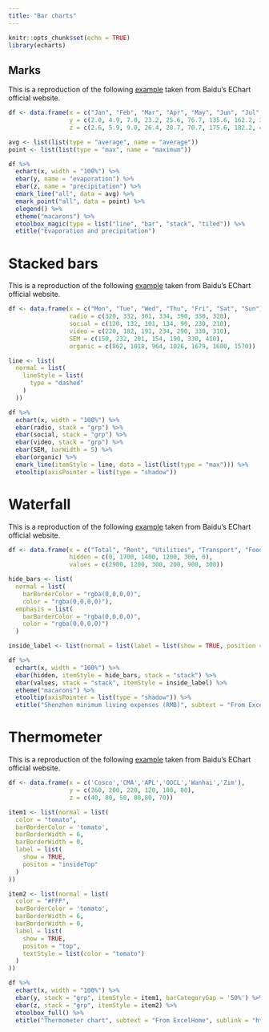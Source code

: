 ```yaml
---
title: "Bar charts"
---
```


```r
knitr::opts_chunk$set(echo = TRUE)
library(echarts)
```

## Marks

This is a reproduction of the following [example](http://echarts.baidu.com/echarts2/doc/example/bar1.html#-en) taken from Baidu's EChart official website.

```r
df <- data.frame(x = c("Jan", "Feb", "Mar", "Apr", "May", "Jun", "Jul", "Aug", "Sep", "Oct", "Nov", "Dec"),
                 y = c(2.0, 4.9, 7.0, 23.2, 25.6, 76.7, 135.6, 162.2, 32.6, 20.0, 6.4, 3.3),
                 z = c(2.6, 5.9, 9.0, 26.4, 28.7, 70.7, 175.6, 182.2, 48.7, 18.8, 6.0, 2.3))

avg <- list(list(type = "average", name = "average"))
point <- list(list(type = "max", name = "maximum"))

df %>% 
  echart(x, width = "100%") %>% 
  ebar(y, name = "evaporation") %>% 
  ebar(z, name = "precipitation") %>% 
  emark_line("all", data = avg) %>% 
  emark_point("all", data = point) %>% 
  elegend() %>% 
  etheme("macarons") %>% 
  etoolbox_magic(type = list("line", "bar", "stack", "tiled")) %>% 
  etitle("Evaporation and precipitation")
```

# Stacked bars

This is a reproduction of the following [example](http://echarts.baidu.com/echarts2/doc/example/bar2.html#-en) taken from Baidu's EChart official website.

```r
df <- data.frame(x = c("Mon", "Tue", "Wed", "Thu", "Fri", "Sat", "Sun"),
                 radio = c(320, 332, 301, 334, 390, 330, 320),
                 social = c(120, 132, 101, 134, 90, 230, 210),
                 video = c(220, 182, 191, 234, 290, 330, 310),
                 SEM = c(150, 232, 201, 154, 190, 330, 410),
                 organic = c(862, 1018, 964, 1026, 1679, 1600, 1570)) 

line <- list(
  normal = list(
    lineStyle = list(
      type = "dashed"
    )
  ))

df %>% 
  echart(x, width = "100%") %>% 
  ebar(radio, stack = "grp") %>% 
  ebar(social, stack = "grp") %>% 
  ebar(video, stack = "grp") %>% 
  ebar(SEM, barWidth = 5) %>% 
  ebar(organic) %>% 
  emark_line(itemStyle = line, data = list(list(type = "max"))) %>% 
  etooltip(axisPointer = list(type = "shadow"))
```

# Waterfall

This is a reproduction of the following [example](http://echarts.baidu.com/echarts2/doc/example/bar7.html#-en) taken from Baidu's EChart official website.

```r
df <- data.frame(x = c("Total", "Rent", "Utilities", "Transport", "Food costs", "Misc"),
                 hidden = c(0, 1700, 1400, 1200, 300, 0),
                 values = c(2900, 1200, 300, 200, 900, 300))

hide_bars <- list(
  normal = list(
    barBorderColor = "rgba(0,0,0,0)",
    color = "rgba(0,0,0,0)"),
  emphasis = list(
    barBorderColor = "rgba(0,0,0,0)",
    color = "rgba(0,0,0,0)")
  )

inside_label <- list(normal = list(label = list(show = TRUE, position = "inside")))

df %>% 
  echart(x, width = "100%") %>% 
  ebar(hidden, itemStyle = hide_bars, stack = "stack") %>% 
  ebar(values, stack = "stack", itemStyle = inside_label) %>% 
  etheme("macarons") %>% 
  etooltip(axisPointer = list(type = "shadow")) %>% 
  etitle("Shenzhen minimum living expenses (RMB)", subtext = "From ExcelHome", sublink = "http://e.weibo.com/1341556070/AjQH99che")
```

# Thermometer

This is a reproduction of the following [example](http://echarts.baidu.com/echarts2/doc/example/bar10.html#-en) taken from Baidu's EChart official website.

```r
df <- data.frame(x = c('Cosco','CMA','APL','OOCL','Wanhai','Zim'),
                 y = c(260, 200, 220, 120, 100, 80),
                 z = c(40, 80, 50, 80,80, 70))

item1 <- list(normal = list(
  color = "tomato",
  barBorderColor = 'tomato',
  barBorderWidth = 6,
  barBorderWidth = 0,
  label = list(
    show = TRUE,
    positon = "insideTop"
  )
))

item2 <- list(normal = list(
  color = "#FFF",
  barBorderColor = 'tomato',
  barBorderWidth = 6,
  barBorderWidth = 0,
  label = list(
    show = TRUE,
    positon = "top",
    textStyle = list(color = "tomato")
  )
))

df %>% 
  echart(x, width = "100%") %>% 
  ebar(y, stack = "grp", itemStyle = item1, barCategoryGap = '50%') %>% 
  ebar(z, stack = "grp", itemStyle = item2) %>% 
  etoolbox_full() %>% 
  etitle("Thermometer chart", subtext = "From ExcelHome", sublink = "http://e.weibo.com/1341556070/AizJXrAEa")
```